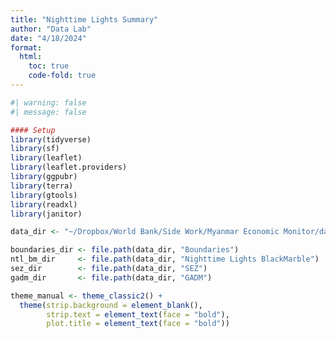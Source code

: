 ---
title: "Nighttime Lights Summary"
author: "Data Lab"
date: "4/18/2024"
format: 
  html:
    toc: true
    code-fold: true
---

```{r}
#| warning: false
#| message: false

#### Setup
library(tidyverse)
library(sf)
library(leaflet)
library(leaflet.providers)
library(ggpubr)
library(terra)
library(gtools)
library(readxl)
library(janitor)

data_dir <- "~/Dropbox/World Bank/Side Work/Myanmar Economic Monitor/data"

boundaries_dir <- file.path(data_dir, "Boundaries")
ntl_bm_dir     <- file.path(data_dir, "Nighttime Lights BlackMarble")
sez_dir        <- file.path(data_dir, "SEZ")
gadm_dir       <- file.path(data_dir, "GADM")

theme_manual <- theme_classic2() + 
  theme(strip.background = element_blank(),
        strip.text = element_text(face = "bold"),
        plot.title = element_text(face = "bold"))

```



